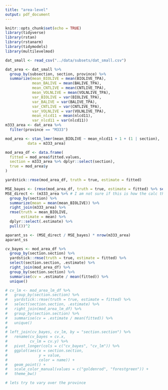 ```yaml
---
title: "area-level"
output: pdf_document
---
```


```r
knitr::opts_chunk$set(echo = TRUE)
library(tidyverse)
library(rstan)
library(rstanarm)
library(tidymodels)
library(multilevelmod)
```

```r
dat_small <- read_csv("../data/subsets/dat_small.csv")

dat_area <- dat_small %>%
  group_by(subsection, section, province) %>%
  summarize(mean_BIOLIVE = mean(BIOLIVE_TPA),
            mean_BALIVE = mean(BALIVE_TPA),
            mean_CNTLIVE = mean(CNTLIVE_TPA),
            mean_VOLNLIVE = mean(VOLNLIVE_TPA),
            var_BIOLIVE = var(BIOLIVE_TPA),
            var_BALIVE = var(BALIVE_TPA),
            var_CNTLIVE = var(CNTLIVE_TPA),
            var_VOLNLIVE = var(VOLNLIVE_TPA),
            mean_nlcd11 = mean(nlcd11),
            var_nlcd11 = var(nlcd11)) 
m333_area <- dat_area %>%
  filter(province == "M333")

mod_area <- stan_lmer(mean_BIOLIVE ~ mean_nlcd11 + 1 + (1 | section),
          data = m333_area)

mod_area_df <- data.frame(
  fitted = mod_area$fitted.values,
  section = m333_area %>% dplyr::select(section),
  true = mod_area$y
)

yardstick::rmse(mod_area_df, truth = true, estimate = fitted)
```

```r
MSE_bayes <- (rmse(mod_area_df, truth = true, estimate = fitted) %>% select(.estimate) %>% pull())^2
MSE_direct <- (m333_area %>% # I am not sure if this is how the calc the direct MSE
  group_by(section) %>%
  summarize(mean = mean(mean_BIOLIVE)) %>%
  right_join(m333_area) %>%
  rmse(truth = mean_BIOLIVE,
       estimate = mean) %>%
  dplyr::select(.estimate) %>%
  pull())^2

aparant_ss <- (MSE_direct / MSE_bayes) * nrow(m333_area)
aparant_ss
```


```r
cv_bayes <- mod_area_df %>%
  group_by(section.section) %>%
  yardstick::rmse(truth = true, estimate = fitted) %>%
  select(section.section, .estimate) %>%
  right_join(mod_area_df) %>%
  group_by(section.section) %>%
  summarise(cv = .estimate / mean(fitted)) %>%
  unique()

# cv_lm <- mod_area_lm_df %>%
#   group_by(section.section) %>%
#   yardstick::rmse(truth = true, estimate = fitted) %>%
#   select(section.section, .estimate) %>%
#   right_join(mod_area_lm_df) %>%
#   group_by(section.section) %>%
#   summarise(cv = .estimate / mean(fitted)) %>%
#   unique()
# 
# left_join(cv_bayes, cv_lm, by = "section.section") %>%
#   rename(cv_bayes = cv.x,
#          cv_lm = cv.y) %>%
#   pivot_longer(cols = c("cv_bayes", "cv_lm")) %>%
#   ggplot(aes(x = section.section,
#              y = value,
#              color = name)) +
#   geom_point() +
#   scale_color_manual(values = c("goldenrod", "forestgreen")) +
#   theme_bw()
```



```r
# lets try to vary over the province 
```




